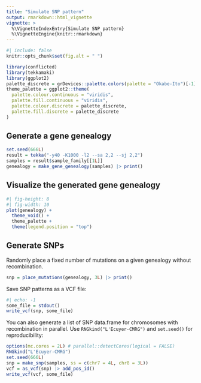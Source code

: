 ```yaml
---
title: "Simulate SNP pattern"
output: rmarkdown::html_vignette
vignette: >
  %\VignetteIndexEntry{Simulate SNP pattern}
  %\VignetteEngine{knitr::rmarkdown}
---
```


```r
#| include: false
knitr::opts_chunk$set(fig.alt = " ")
```

```r
library(conflicted)
library(tekkamaki)
library(ggplot2)
palette_discrete = grDevices::palette.colors(palette = "Okabe-Ito")[-1]
theme_palette = ggplot2::theme(
  palette.colour.continuous = "viridis",
  palette.fill.continuous = "viridis",
  palette.colour.discrete = palette_discrete,
  palette.fill.discrete = palette_discrete
)
```

## Generate a gene genealogy

```r
set.seed(666L)
result = tekka("-y40 -K1000 -l2 --sa 2,2 --sj 2,2")
samples = result$sample_family[[1L]]
genealogy = make_gene_genealogy(samples) |> print()
```

## Visualize the generated gene genealogy

```r
#| fig-height: 8
#| fig-width: 10
plot(genealogy) +
  theme_void() +
  theme_palette +
  theme(legend.position = "top")
```

## Generate SNPs

Randomly place a fixed number of mutations on a given genealogy without recombination.

```r
snp = place_mutations(genealogy, 3L) |> print()
```

Save SNP patterns as a VCF file:

```r
#| echo: -1
some_file = stdout()
write_vcf(snp, some_file)
```

You can also generate a list of SNP data.frame for chromosomes with recombination in parallel.
Use `RNGkind("L'Ecuyer-CMRG")` and `set.seed()` for reproducibility:

```r
options(mc.cores = 2L) # parallel::detectCores(logical = FALSE)
RNGkind("L'Ecuyer-CMRG")
set.seed(666L)
snp = make_snp(samples, ss = c(chr7 = 4L, chr8 = 3L))
vcf = as_vcf(snp) |> add_pos_id()
write_vcf(vcf, some_file)
```
